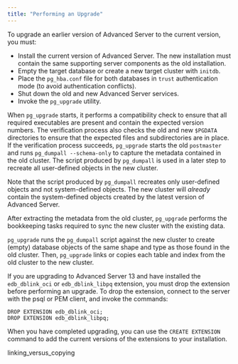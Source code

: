 ```yaml
---
title: "Performing an Upgrade"
---
```


To upgrade an earlier version of Advanced Server to the current version, you must:

-   Install the current version of Advanced Server. The new installation must contain the same supporting server components as the old installation.
-   Empty the target database or create a new target cluster with `initdb`.
-   Place the `pg_hba.conf` file for both databases in `trust` authentication mode (to avoid authentication conflicts).
-   Shut down the old and new Advanced Server services.
-   Invoke the `pg_upgrade` utility.

When `pg_upgrade` starts, it performs a compatibility check to ensure that all required executables are present and contain the expected version numbers. The verification process also checks the old and new `$PGDATA` directories to ensure that the expected files and subdirectories are in place. If the verification process succeeds, `pg_upgrade` starts the old `postmaster` and runs `pg_dumpall --schema-only` to capture the metadata contained in the old cluster. The script produced by `pg_dumpall` is used in a later step to recreate all user-defined objects in the new cluster.

Note that the script produced by `pg_dumpall` recreates only user-defined objects and not system-defined objects. The new cluster will *already* contain the system-defined objects created by the latest version of Advanced Server.

After extracting the metadata from the old cluster, `pg_upgrade` performs the bookkeeping tasks required to sync the new cluster with the existing data.

`pg_upgrade` runs the `pg_dumpall` script against the new cluster to create (empty) database objects of the same shape and type as those found in the old cluster. Then, `pg_upgrade` links or copies each table and index from the old cluster to the new cluster.

If you are upgrading to Advanced Server 13 and have installed the `edb_dblink_oci` or `edb_dblink_libpq` extension, you must drop the extension before performing an upgrade. To drop the extension, connect to the server with the psql or PEM client, and invoke the commands:

```text
DROP EXTENSION edb_dblink_oci;
DROP EXTENSION edb_dblink_libpq;
```

When you have completed upgrading, you can use the `CREATE EXTENSION` command to add the current versions of the extensions to your installation.

<div class="toctree" maxdepth="3">

linking_versus_copying

</div>

